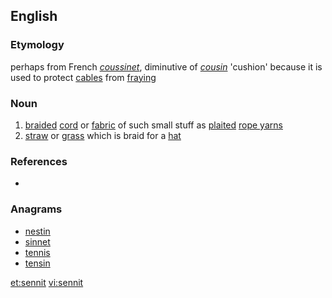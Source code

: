 ==English==

===Etymology===
perhaps from French ''[[coussinet]]'', diminutive of ''[[cousin]]'' 'cushion' because it is used to protect [[cable]]s from [[fray]]ing

===Noun===
{{en-noun|s}} 
# [[braid]]ed [[cord]] or [[fabric]] of such small stuff as [[plait]]ed [[rope yarn]]s
# [[straw]] or [[grass]] which is braid for a [[hat]]

===References===
* {{R:Webster NCD 1967}}

===Anagrams===
* [[nestin#English|nestin]]
* [[sinnet#English|sinnet]]
* [[tennis#English|tennis]]
* [[tensin#English|tensin]]

[[et:sennit]]
[[vi:sennit]]